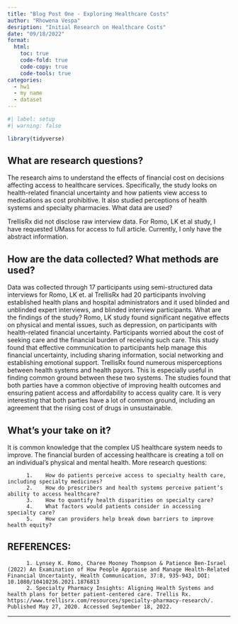 ```yaml
---
title: "Blog Post One - Exploring Healthcare Costs"
author: "Rhowena Vespa"
desription: "Initial Research on Healthcare Costs"
date: "09/18/2022"
format:
  html:
    toc: true
    code-fold: true
    code-copy: true
    code-tools: true
categories:
  - hw1
  - my name
  - dataset
---
```


```r
#| label: setup
#| warning: false

library(tidyverse)


```



## What are research questions?
The research aims to understand the effects of financial cost on decisions affecting access to healthcare services. Specifically, the study looks on health-related financial uncertainty and how patients view access to medications as cost prohibitive. It also studied perceptions of health systems and specialty pharmacies.
What data are used? 

TrellisRx did not disclose raw interview data. For Romo, LK et al study, I have requested UMass for access to full article. Currently, I only have the abstract information.


## How are the data collected? What methods are used?
Data was collected through 17 participants using semi-structured data interviews for Romo, LK et. al 
TrellisRx had 20 participants involving established health plans and hospital administrators and it used blinded and unblinded expert interviews, and blinded interview participants.
What are the findings of the study?
Romo, LK study found significant negative effects on physical and mental issues, such as depression, on participants with health-related financial uncertainty. Participants worried about the cost of seeking care and the financial burden of receiving such care.  This study found that effective communication to participants help manage this financial uncertainty, including sharing information, social networking and establishing emotional support.
TrellisRx found numerous misperceptions between health systems and health payors. This is especially useful in finding common ground between these two systems. The studies found that both parties have a common objective of improving health outcomes and ensuring patient access and affordability to access quality care. It is very interesting that both parties have a lot of common ground, including an agreement that the rising cost of drugs in unsustainable. 


## What's your take on it?
It is common knowledge that the complex US healthcare system needs to improve. The financial burden of accessing healthcare is creating a toll on an individual’s physical and mental health. 
More research questions:

          1.	How do patients perceive access to specialty health care, including specialty medicines?
          2.	How do prescribers and health systems perceive patient’s ability to access healthcare?
          3.	How to quantify health disparities on specialty care? 
          4.	What factors would patients consider in accessing specialty care?
          5.	How can providers help break down barriers to improve health equity?

## REFERENCES:

          1. Lynsey K. Romo, Charee Mooney Thompson & Patience Ben-Israel (2022) An Examination of How People Appraise and Manage Health-Related Financial Uncertainty, Health Communication, 37:8, 935-943, DOI: 10.1080/10410236.2021.1876813
          2. Specialty Pharmacy Insights: Aligning Health Systems and health plans for better patient-centered care. Trellis Rx. https://www.trellisrx.com/resources/specialty-pharmacy-research/. Published May 27, 2020. Accessed September 18, 2022. 
---
